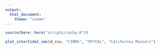 ```yaml
---
output:
  html_document:
    theme: "cosmo"
---
```


```r
source(here::here("scripts/rocky.R"))

plot_intertidal_nms(d_csv, "CINMS", "MYTCAL", "California Mussels")
```
